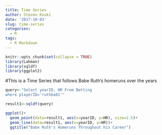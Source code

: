 ```yaml
---
title: Time Series
author: Steven Koski
date: '2017-10-03'
slug: time-series
categories:
  - R
tags:
  - R Markdown
---
```

```r
knitr::opts_chunk$set(collapse = TRUE)
library(Lahman)
library(sqldf)
library(ggplot2)
```

#This is a Time Series that follows Babe Ruth's homeruns over the years
```r
query<-"Select yearID, HR From Batting
where playerID='ruthba01'"

result1<-sqldf(query)

ggplot()+
  geom_point(data=result1, aes(x=yearID, y=HR), size=2.5)+
  geom_line(data=result1, aes(x=yearID, y=HR))+
  ggtitle("Babe Ruth's Homeruns Throughout his Career")

```

